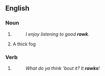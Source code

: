 ==English==

===Noun===
{{en-noun}}

# {{eye dialect of|rock}}
#: ''I enjoy listening to good '''rawk'''.''
# {{Yorkshire}} A thick fog

===Verb===
{{en-verb}}

# {{eye dialect of|rock}}
#: ''What do ya think 'bout it? It '''rawks'''!''

{{count page|[[Wiktionary:Page count]]}}